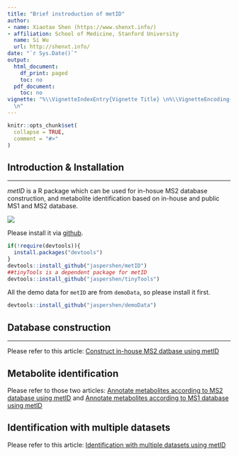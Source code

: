 ```yaml
---
title: "Brief instroduction of metID"
author:
- name: Xiaotao Shen (https://www.shenxt.info/)
- affiliation: School of Medicine, Stanford University
  name: Si Wu
  url: http://shenxt.info/
date: "`r Sys.Date()`"
output:
  html_document:
    df_print: paged
    toc: no
  pdf_document:
    toc: no
vignette: "%\\VignetteIndexEntry{Vignette Title} \n%\\VignetteEncoding{UTF-8}\n%\\VignetteEngine{knitr::rmarkdown}
  \n"
---
```


```r
knitr::opts_chunk$set(
  collapse = TRUE,
  comment = "#>"
)
```

## **Introduction & Installation**
******************************************

*metID* is a R package which can be used for in-hosue MS2 database construction, and metabolite identification based on in-house and public MS1 and MS2 database.

![](../man/figures/workflow_metid.jpg)

Please install it via [github](https://github.com/jaspershen/metID).

```r
if(!require(devtools)){
  install.packages("devtools")
}
devtools::install_github("jaspershen/metID")
##tinyTools is a dependent package for metID
devtools::install_github("jaspershen/tinyTools")
```

All the demo data for `metID` are from `demoData`, so please install it first.

```r
devtools::install_github("jaspershen/demoData")
```

## **Database construction**
******************************************

Please refer to this article: [Construct in-house MS2 datbase using metID](https://jaspershen.github.io/metID/articles/database_construction.html)

## **Metabolite identification**

Please refer to those two articles: [Annotate metabolites according to MS2 database using metID](https://jaspershen.github.io/metID/articles/metabolite_annotation_using_MS2.html) and [Annotate metabolites according to MS1 database using metID](https://jaspershen.github.io/metID/articles/metabolite_annotation_using_MS1.html)


## **Identification with multiple datasets**

Please refer to this article: [Identification with multiple datasets using metID](https://jaspershen.github.io/metID/articles/multiple_databases.html)

